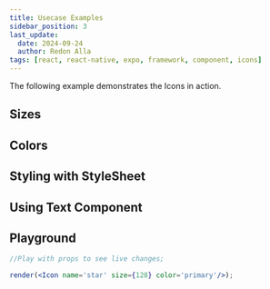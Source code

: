 ```yaml
---
title: Usecase Examples
sidebar_position: 3
last_update:
  date: 2024-09-24
  author: Redon Alla
tags: [react, react-native, expo, framework, component, icons]
---
```





The following example demonstrates the Icons in action.

## Sizes

<ExampleWrapper codeExample={SizesExampleMdx}>
<SizesExample />
</ExampleWrapper>

## Colors

<ExampleWrapper codeExample={ColorsExampleMdx}>
<ColorsExample />
</ExampleWrapper>

## Styling with StyleSheet

<ExampleWrapper codeExample={StylingWithStyleSheetExampleMdx}>
<StylingWithStyleSheetExample />
</ExampleWrapper>

## Using Text Component

<ExampleWrapper codeExample={UsingTextComponentMdx}>
<UsingTextComponent />
</ExampleWrapper>


## Playground

```jsx live noInline
//Play with props to see live changes;

render(<Icon name='star' size={128} color='primary'/>);
```